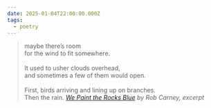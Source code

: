 ```yaml
---
date: 2025-01-04T22:00:00.000Z
tags:
  - poetry
---
```

> maybe there’s room<br/>
> for the wind to fit somewhere.<br/><br/>
> It used to usher clouds overhead,<br/>
> and sometimes a few of them would open.<br/><br/>
> First, birds arriving and lining up on branches.<br/>
> Then the rain.
> <cite><i>[We Paint the Rocks Blue](https://poems.com/poem/we-paint-the-rocks-blue/)</i> by Rob Carney, excerpt</cite>
